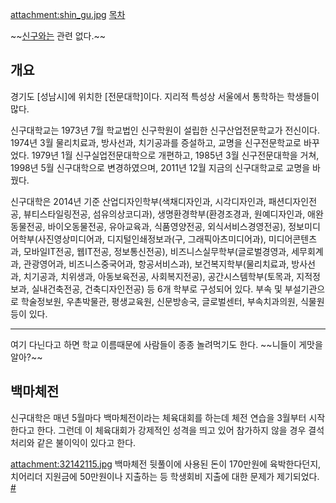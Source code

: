 attachment:shin_gu.jpg
[[목차]]

~~[[신구]]와는 관련 없다.~~

== 개요 ==
경기도 [성남시]에 위치한 [전문대학]이다. 지리적 특성상 서울에서 통학하는 학생들이 많다. 


신구대학교는 1973년 7월 학교법인 신구학원이 설립한 신구산업전문학교가 전신이다. 1974년 3월 물리치료과, 방사선과, 치기공과를 증설하고, 교명을 신구전문학교로 바꾸었다. 1979년 1월 신구실업전문대학으로 개편하고, 1985년 3월 신구전문대학을 거쳐, 1998년 5월 신구대학으로 변경하였으며, 2011년 12월 지금의 신구대학교로 교명을 바꿨다.

신구대학은 2014년 기준 산업디자인학부(색채디자인과, 시각디자인과, 패션디자인전공, 뷰티스타일링전공, 섬유의상코디과), 생명환경학부(환경조경과, 원예디자인과, 애완동물전공, 바이오동물전공, 유아교육과, 식품영양전공, 외식서비스경영전공), 정보미디어학부(사진영상미디어과, 디지털인쇄정보과(구, 그래픽아츠미디어과), 미디어콘텐츠과, 모바일IT전공, 웹IT전공, 정보통신전공), 비즈니스실무학부(글로벌경영과, 세무회계과, 관광영어과, 비즈니스중국어과, 항공서비스과), 보건복지학부(물리치료과, 방사선과, 치기공과, 치위생과, 아동보육전공, 사회복지전공), 공간시스템학부(토목과, 지적정보과, 실내건축전공, 건축디자인전공) 등 6개 학부로 구성되어 있다. 부속 및 부설기관으로 학술정보원, 우촌박물관, 평생교육원, 신문방송국, 글로벌센터, 부속치과의원, 식물원 등이 있다.

---------------------------------------------------------------------------------------------------------------------

여기 다닌다고 하면 학교 이름때문에 사람들이 종종 놀려먹기도 한다. ~~니들이 게맛을 알아?~~
== 백마체전 ==
신구대학은 매년 5월마다 백마체전이라는 체육대회를 하는데 체전 연습을 3월부터 시작한다고 한다. 그런데 이 체육대회가 강제적인 성격을 띄고 있어 참가하지 않을 경우 결석 처리와 같은 불이익이 있다고 한다.

attachment:32142115.jpg
백마체전 뒷풀이에 사용된 돈이 170만원에 육박한다던지, 치어리더 지원금에 50만원이나 지출하는 등 학생회비 지출에 대한 문제가 제기되었다. [http://gall.dcinside.com/board/view/?id=4year_university&no=4401005&page=1 #]
